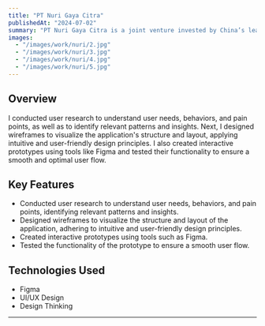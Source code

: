 ```yaml
---
title: "PT Nuri Gaya Citra"
publishedAt: "2024-07-02"
summary: "PT Nuri Gaya Citra is a joint venture invested by China’s leading technology company, Whale Cloud Technology and Smartfren telecommunication. Nuri is in the business of saving buyers money through cashback and earning commissions for multi-channel partners. Our dream is to build the largest Affiliate Ecommerce Community (AEC) in Indonesia."
images:
  - "/images/work/nuri/2.jpg"
  - "/images/work/nuri/3.jpg"
  - "/images/work/nuri/4.jpg"
  - "/images/work/nuri/5.jpg"
---
```


## Overview

I conducted user research to understand user needs, behaviors, and pain points, as well as to identify relevant patterns and insights. Next, I designed wireframes to visualize the application's structure and layout, applying intuitive and user-friendly design principles. I also created interactive prototypes using tools like Figma and tested their functionality to ensure a smooth and optimal user flow.

## Key Features

- Conducted user research to understand user needs, behaviors, and pain points, identifying relevant patterns and insights.
- Designed wireframes to visualize the structure and layout of the application, adhering to intuitive and user-friendly design principles.
- Created interactive prototypes using tools such as Figma.
- Tested the functionality of the prototype to ensure a smooth user flow.

## Technologies Used

- Figma
- UI/UX Design
- Design Thinking

---
